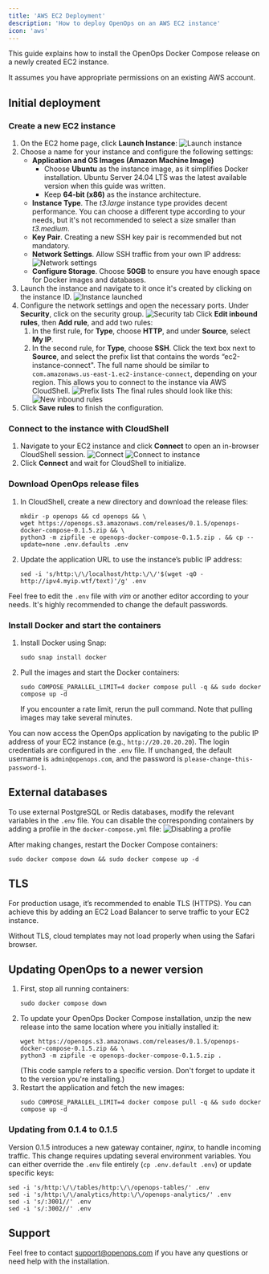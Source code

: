 ```yaml
---
title: 'AWS EC2 Deployment'
description: 'How to deploy OpenOps on an AWS EC2 instance'
icon: 'aws'
---
```


This guide explains how to install the OpenOps Docker Compose release on a newly created EC2 instance.

It assumes you have appropriate permissions on an existing AWS account.

## Initial deployment

### Create a new EC2 instance

1. On the EC2 home page, click **Launch Instance**:
    ![Launch instance](/images/deploy-aws-launch-instance.png)
2. Choose a name for your instance and configure the following settings:
    * **Application and OS Images (Amazon Machine Image)**
        - Choose **Ubuntu** as the instance image, as it simplifies Docker installation. Ubuntu Server 24.04 LTS was the latest available version when this guide was written.
        - Keep **64-bit (x86)** as the instance architecture.
    * **Instance Type**. The *t3.large* instance type provides decent performance. You can choose a different type according to your needs, but it's not recommended to select a size smaller than *t3.medium*.
    * **Key Pair**. Creating a new SSH key pair is recommended but not mandatory.
    * **Network Settings**. Allow SSH traffic from your own IP address:
      ![Network settings](/images/deploy-aws-network-settings.png)
    * **Configure Storage**. Choose **50GB** to ensure you have enough space for Docker images and databases.
3. Launch the instance and navigate to it once it's created by clicking on the instance ID.
    ![Instance launched](/images/deploy-aws-instance-launched.png)
4. Configure the network settings and open the necessary ports. Under **Security**, click on the security group.
    ![Security tab](/images/deploy-aws-security.png)
    Click **Edit inbound rules**, then **Add rule**, and add two rules:
    1. In the first rule, for **Type**, choose **HTTP**, and under **Source**, select **My IP**.
    2. In the second rule, for **Type**, choose **SSH**. Click the text box next to **Source**, and select the prefix list that contains the words “ec2-instance-connect". The full name should be similar to `com.amazonaws.us-east-1.ec2-instance-connect`, depending on your region. This allows you to connect to the instance via AWS CloudShell.
        ![Prefix lists](/images/deploy-aws-prefix-lists.png)
    The final rules should look like this:
    ![New inbound rules](/images/deploy-aws-inbound-rules.png)
5. Click **Save rules** to finish the configuration.

### Connect to the instance with CloudShell

1. Navigate to your EC2 instance and click **Connect** to open an in-browser CloudShell session.
    ![Connect](/images/deploy-aws-connect.png)
    ![Connect to instance](/images/deploy-aws-connect-to-instance.png)
2. Click **Connect** and wait for CloudShell to initialize.

### Download OpenOps release files

1. In CloudShell, create a new directory and download the release files:
    ```shell
    mkdir -p openops && cd openops && \
    wget https://openops.s3.amazonaws.com/releases/0.1.5/openops-docker-compose-0.1.5.zip && \
    python3 -m zipfile -e openops-docker-compose-0.1.5.zip . && cp --update=none .env.defaults .env
    ```
2. Update the application URL to use the instance’s public IP address:
    ```shell
    sed -i 's/http:\/\/localhost/http:\/\/'$(wget -qO - http://ipv4.myip.wtf/text)'/g' .env
    ```

Feel free to edit the `.env` file with *vim* or another editor according to your needs. It's highly recommended to change the default passwords.

### Install Docker and start the containers

1. Install Docker using Snap:
    ```shell
    sudo snap install docker
    ```
2. Pull the images and start the Docker containers:
    ```shell
    sudo COMPOSE_PARALLEL_LIMIT=4 docker compose pull -q && sudo docker compose up -d
    ```
    If you encounter a rate limit, rerun the pull command. Note that pulling images may take several minutes.

You can now access the OpenOps application by navigating to the public IP address of your EC2 instance (e.g., `http://20.20.20.20`). The login credentials are configured in the `.env` file. If unchanged, the default username is `admin@openops.com`, and the password is `please-change-this-password-1`.

## External databases

To use external PostgreSQL or Redis databases, modify the relevant variables in the `.env` file. You can disable the corresponding containers by adding a profile in the `docker-compose.yml` file:
![Disabling a profile](/images/deploy-aws-external-db.png)

After making changes, restart the Docker Compose containers:
```shell
sudo docker compose down && sudo docker compose up -d
```

## TLS

For production usage, it’s recommended to enable TLS (HTTPS). You can achieve this by adding an EC2 Load Balancer to serve traffic to your EC2 instance.

Without TLS, cloud templates may not load properly when using the Safari browser.

## Updating OpenOps to a newer version

1. First, stop all running containers:
    ```shell
    sudo docker compose down
    ```
2. To update your OpenOps Docker Compose installation, unzip the new release into the same location where you initially installed it:
    ```shell
    wget https://openops.s3.amazonaws.com/releases/0.1.5/openops-docker-compose-0.1.5.zip && \
    python3 -m zipfile -e openops-docker-compose-0.1.5.zip .
    ```
    (This code sample refers to a specific version. Don't forget to update it to the version you're installing.)
3. Restart the application and fetch the new images:
    ```shell
    sudo COMPOSE_PARALLEL_LIMIT=4 docker compose pull -q && sudo docker compose up -d
    ```

### Updating from 0.1.4 to 0.1.5

Version 0.1.5 introduces a new gateway container, *nginx*, to handle incoming traffic. This change requires updating several environment variables. You can either override the `.env` file entirely (`cp .env.default .env`) or update specific keys:
```shell
sed -i 's/http:\/\/tables/http:\/\/openops-tables/' .env
sed -i 's/http:\/\/analytics/http:\/\/openops-analytics/' .env
sed -i 's/:3001//' .env
sed -i 's/:3002//' .env
```

## Support

Feel free to contact support@openops.com if you have any questions or need help with the installation.

